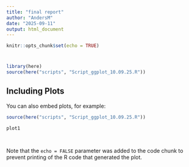 ```yaml
---
title: "final report"
author: "AndersM"
date: "2025-09-11"
output: html_document
---
```


```r
knitr::opts_chunk$set(echo = TRUE)
```
#


```r
library(here)
source(here("scripts", "Script_ggplot_10.09.25.R"))
```

## Including Plots

You can also embed plots, for example:

```r
source(here("scripts", "Script_ggplot_10.09.25.R"))

plot1
```


```r

```


```r

```


Note that the `echo = FALSE` parameter was added to the code chunk to prevent printing of the R code that generated the plot.

